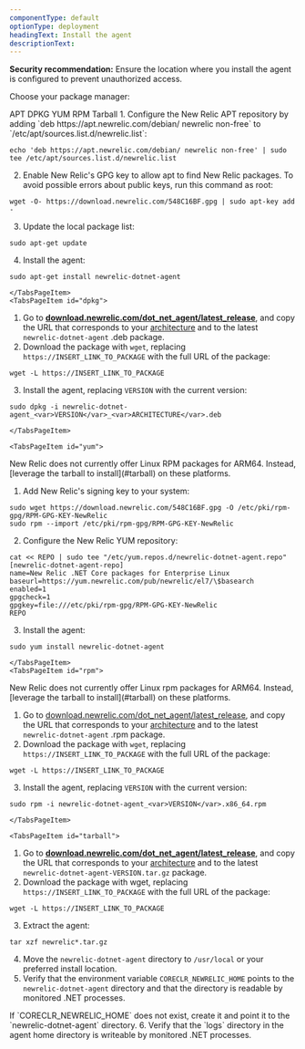 ```yaml
---
componentType: default
optionType: deployment
headingText: Install the agent
descriptionText: 
---
```


**Security recommendation:** Ensure the location where you install the agent is configured to prevent unauthorized access.

Choose your package manager:

<Tabs>
  <TabsBar>
    <TabsBarItem id="apt">APT</TabsBarItem>       
    <TabsBarItem id="dpkg">DPKG</TabsBarItem>
    <TabsBarItem id="yum">YUM</TabsBarItem>
    <TabsBarItem id="rpm">RPM</TabsBarItem>
    <TabsBarItem id="tarball">Tarball</TabsBarItem> 
  </TabsBar>

  <TabsPages>
    <TabsPageItem id="apt">
1. Configure the New Relic APT repository by adding `deb https://apt.newrelic.com/debian/ newrelic non-free` to `/etc/apt/sources.list.d/newrelic.list`:

  ```
  echo 'deb https://apt.newrelic.com/debian/ newrelic non-free' | sudo tee /etc/apt/sources.list.d/newrelic.list
  ```
2. Enable New Relic's GPG key to allow apt to find New Relic packages. To avoid possible errors about public keys, run this command as root:

  ```
  wget -O- https://download.newrelic.com/548C16BF.gpg | sudo apt-key add -
  ```
3. Update the local package list:

  ```
  sudo apt-get update
  ```
4. Install the agent:

  ```
  sudo apt-get install newrelic-dotnet-agent
  ```
    </TabsPageItem>
    <TabsPageItem id="dpkg">

1. Go to **[download.newrelic.com/dot_net_agent/latest_release](https://download.newrelic.com/dot_net_agent/latest_release/)**, and copy the URL that corresponds to your [architecture](/docs/agents/net-agent/getting-started/compatibility-requirements-net-agent#architecture) and to the latest `newrelic-dotnet-agent` .deb package.
2. Download the package with `wget`, replacing `https://INSERT_LINK_TO_PACKAGE` with the full URL of the package:

  ```
  wget -L https://INSERT_LINK_TO_PACKAGE
  ```
3. Install the agent, replacing `VERSION` with the current version:

  ```
  sudo dpkg -i newrelic-dotnet-agent_<var>VERSION</var>_<var>ARCHITECTURE</var>.deb
  ```
    </TabsPageItem>

    <TabsPageItem id="yum">
<Callout variant="important">
  New Relic does not currently offer Linux RPM packages for ARM64. Instead, [leverage the tarball to install](#tarball) on these platforms.
</Callout>

1. Add New Relic's signing key to your system:
  ```
  sudo wget https://download.newrelic.com/548C16BF.gpg -O /etc/pki/rpm-gpg/RPM-GPG-KEY-NewRelic
  sudo rpm --import /etc/pki/rpm-gpg/RPM-GPG-KEY-NewRelic
  ```

2. Configure the New Relic YUM repository:

  ```
  cat << REPO | sudo tee "/etc/yum.repos.d/newrelic-dotnet-agent.repo"
  [newrelic-dotnet-agent-repo]
  name=New Relic .NET Core packages for Enterprise Linux
  baseurl=https://yum.newrelic.com/pub/newrelic/el7/\$basearch
  enabled=1
  gpgcheck=1
  gpgkey=file:///etc/pki/rpm-gpg/RPM-GPG-KEY-NewRelic
  REPO
  ```
3. Install the agent:

  ```
  sudo yum install newrelic-dotnet-agent
  ```
    </TabsPageItem>
    <TabsPageItem id="rpm">
<Callout variant="important">
  New Relic does not currently offer Linux rpm packages for ARM64. Instead, [leverage the tarball to install](#tarball) on these platforms.
</Callout>

1. Go to [download.newrelic.com/dot_net_agent/latest_release](https://download.newrelic.com/dot_net_agent/latest_release/), and copy the URL that corresponds to your [architecture](/docs/agents/net-agent/getting-started/compatibility-requirements-net-agent#architecture) and to the latest `newrelic-dotnet-agent` .rpm package.
2. Download the package with `wget`, replacing `https://INSERT_LINK_TO_PACKAGE` with the full URL of the package:

  ```
  wget -L https://INSERT_LINK_TO_PACKAGE
  ```
3. Install the agent, replacing `VERSION` with the current version:

  ```
  sudo rpm -i newrelic-dotnet-agent_<var>VERSION</var>.x86_64.rpm
  ```
    </TabsPageItem>

    <TabsPageItem id="tarball">
1. Go to **[download.newrelic.com/dot_net_agent/latest_release](https://download.newrelic.com/dot_net_agent/latest_release)**, and copy the URL that corresponds to your [architecture](/docs/agents/net-agent/getting-started/compatibility-requirements-net-agent#architecture) and to the latest `newrelic-dotnet-agent-VERSION.tar.gz` package.
2. Download the package with wget, replacing `https://INSERT_LINK_TO_PACKAGE` with the full URL of the package:

  ```
  wget -L https://INSERT_LINK_TO_PACKAGE
  ```
3. Extract the agent:

  ```
  tar xzf newrelic*.tar.gz
  ```
4. Move the `newrelic-dotnet-agent` directory to `/usr/local` or your preferred install location.
5. Verify that the environment variable `CORECLR_NEWRELIC_HOME` points to the `newrelic-dotnet-agent` directory and that the directory is readable by monitored .NET processes.

  <Callout variant="important">
    If `CORECLR_NEWRELIC_HOME` does not exist, create it and point it to the `newrelic-dotnet-agent` directory.
  </Callout>
6. Verify that the `logs` directory in the agent home directory is writeable by monitored .NET processes.
    </TabsPageItem>

  </TabsPages>
</Tabs>


